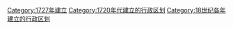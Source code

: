 {{Cat topic in year| topic=建立的行政区划|year=1727}}
[[Category:1727年建立|Category:1727年建立]]
[[Category:1720年代建立的行政区划|Category:1720年代建立的行政区划]]
[[Category:18世纪各年建立的行政区划|Category:18世纪各年建立的行政区划]]
